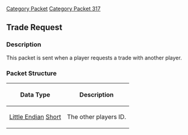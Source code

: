 [[Category Packet]]
[[Category Packet 317]]
{{packet|name=Trade request|description=Sent when a player requests a trade with another player.|opcode=73|type=Fixed|length=2|revision=317}}
== Trade Request ==

=== Description ===

This packet is sent when a player requests a trade with another player.

=== Packet Structure ===
{|border=2
! Data Type
! Description
|-
| [[Data Types#Little Endian|Little Endian]] [[Data Types#Standard data types|Short]]
| The other players ID.
|}
